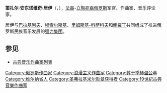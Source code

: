 {{Multiple issues|
{{Expand language|en|time=2021-11-17}}
{{Unreferenced|time=2021-11-18T11:59:36+00:00}}
}}
{{Infobox classical
| 中文名 = 策扎尔·居伊
| 画像 = Cesar cui.jpg
| 附注 =
| 原文名 = Цезарь Антонович Кюи
| 拉丁字母 = César Antonovich Cui
| 国别 = 俄罗斯
| 出生日期 = {{OldStyleDate|1835年|1月18日|1月6日}}
| 出生地 = {{flag|Russian Empire}}[[维尔纽斯|维尔纽斯]]
| 逝世日期 = {{death date and age|1918|3|13|1835|1|18}}
| 逝世地 = {{USSR}}{{flag|Russian Soviet Federative Socialist Republic}}[[圣彼得堡|圣彼得堡]]
| 所属时期 = [[浪漫主義音樂|浪漫主义]]
| 所属乐派 =
| 擅长作品类型 = [[藝術歌曲|艺术歌曲]]，[[歌剧|歌剧]]
| 代表作 = 歌劇《{{link-en|威廉·拉特克利夫|William Ratcliff (Cui)}}》《{{link-en|小红帽 (歌剧)|Little Red Riding Hood (opera)|小红帽}}》、小提琴作品《東方曲》
| 师从 =
| 学生 =
| 官方网站 =
}}

'''策扎尔·安东诺维奇·居伊'''（{{lang-ru|'''Цезарь Антонович Кюи'''}}，{{bd|1835年|{{OldStyleDate||1月18日|1月6日}}|1918年|3月13日}}），[[法国|法裔]]-[[立陶宛|立陶宛裔]][[俄罗斯|俄罗斯]]军官、作曲家、音乐评论家。

居伊与[[巴拉基列夫|巴拉基列夫]]、[[穆索尔斯基|穆索尔斯基]]、[[里姆斯基-科萨科夫|里姆斯基-科萨科夫]]和[[亞歷山大·鮑羅丁|鮑羅丁]]共同组成了推进俄罗斯民族音乐发展的[[强力集团|强力集团]]。

== 参见 ==
* [[古典音乐作曲家列表|古典音乐作曲家列表]]

{{古典音乐作曲家小作品}}
{{强力集团}}

{{Authority control}}
{{DEFAULTSORT:Cui, Cesar}}
[[Category:俄罗斯作曲家|Category:俄罗斯作曲家]]
[[Category:浪漫主义作曲家|Category:浪漫主义作曲家]]
[[Category:葬于季赫温公墓|Category:葬于季赫温公墓]]
[[Category:维尔纳省人|Category:维尔纳省人]]
[[Category:圣弗拉基米尔勋章获得者|Category:圣弗拉基米尔勋章获得者]]
[[Category:19世紀古典音樂作曲家|Category:19世紀古典音樂作曲家]]